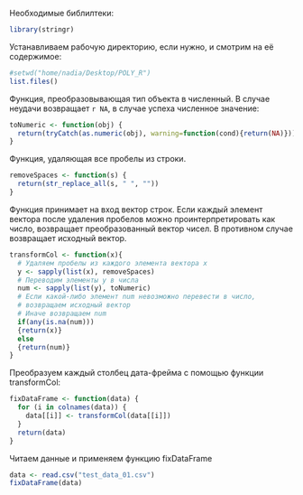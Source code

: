 Необходимые библилтеки:
```r
library(stringr)
```

Устанавливаем рабочую директорию, если нужно, и смотрим на её содержимое:
```r
#setwd("home/nadia/Desktop/POLY_R")
list.files()
```

Функция, преобразовывающая тип объекта в численный. В случае неудачи возвращает `r NA`, в случае успеха численное значение:
```r
toNumeric <- function(obj) {
  return(tryCatch(as.numeric(obj), warning=function(cond){return(NA)}))
}
```

Функция, удаляющая все пробелы из строки.
```r
removeSpaces <- function(s) {
  return(str_replace_all(s, " ", ""))
}
```


Функция принимает на вход вектор строк. Если каждый элемент вектора после удаления пробелов можно проинтерпретировать как число, возвращает преобразованный вектор чисел. В противном случае возвращает исходный вектор. 
```r
transformCol <- function(x){
  # Удаляем пробелы из каждого элемента вектора x
  y <- sapply(list(x), removeSpaces)
  # Переводим элементы y в числа
  num <- sapply(list(y), toNumeric)
  # Если какой-либо элемент num невозможно перевести в число, 
  # возвращаем исходный вектор 
  # Иначе возвращаем num  
  if(any(is.na(num)))
  {return(x)} 
  else 
  {return(num)}
}
```


Преобразуем каждый столбец дата-фрейма с помощью функции transformCol:
```r
fixDataFrame <- function(data) {
  for (i in colnames(data)) {
    data[[i]] <- transformCol(data[[i]])
  }
  return(data)
}
```

Читаем данные и применяем функцию fixDataFrame
```r
data <- read.csv("test_data_01.csv")
fixDataFrame(data)
```

